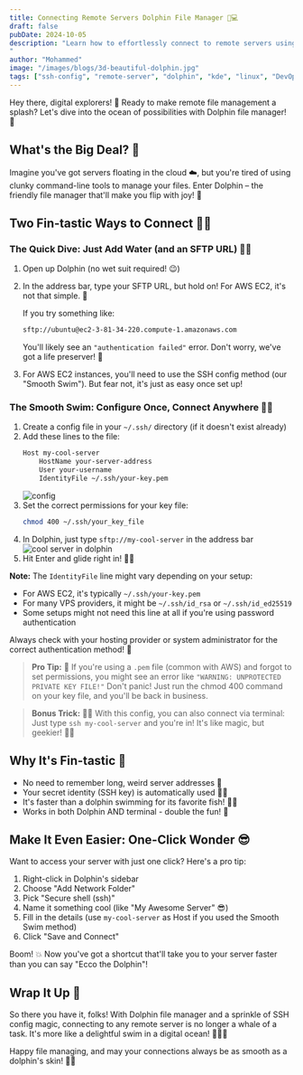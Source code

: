 ```yaml
---
title: Connecting Remote Servers Dolphin File Manager 🐬💻
draft: false
pubDate: 2024-10-05
description: "Learn how to effortlessly connect to remote servers using Dolphin file manager. Discover two simple methods, create shortcuts, and streamline your file management process with this fun and easy guide.
"
author: "Mohammed"
image: "/images/blogs/3d-beautiful-dolphin.jpg"
tags: ["ssh-config", "remote-server", "dolphin", "kde", "linux", "DevOps"]
---
```


Hey there, digital explorers! 👋 Ready to make remote file management a splash? Let's dive into the ocean of possibilities with Dolphin file manager! 🌊

## What's the Big Deal? 🤔

Imagine you've got servers floating in the cloud ☁️, but you're tired of using clunky command-line tools to manage your files. Enter Dolphin – the friendly file manager that'll make you flip with joy! 🐬

## Two Fin-tastic Ways to Connect 🏊‍♂️

### The Quick Dive: Just Add Water (and an SFTP URL) 🏄‍♂️

1. Open up Dolphin (no wet suit required! 😉)
2. In the address bar, type your SFTP URL, but hold on! For AWS EC2, it's not that simple. 🛑

   If you try something like:
   ```bash
   sftp://ubuntu@ec2-3-81-34-220.compute-1.amazonaws.com
   ```
   You'll likely see an `"authentication failed"` error. Don't worry, we've got a life preserver! 🦺

3. For AWS EC2 instances, you'll need to use the SSH config method (our "Smooth Swim"). But fear not, it's just as easy once set up!

### The Smooth Swim: Configure Once, Connect Anywhere 🧜‍♂️

1. Create a config file in your `~/.ssh/` directory (if it doesn't exist already)
2. Add these lines to the file:
   ```bash
   Host my-cool-server
       HostName your-server-address
       User your-username
       IdentityFile ~/.ssh/your-key.pem
   ```
   ![config](/images/blogs/cool-server-ssh-config.png)
3. Set the correct permissions for your key file:
   ```bash
   chmod 400 ~/.ssh/your_key_file
   ```
4. In Dolphin, just type `sftp://my-cool-server` in the address bar
   ![cool server in dolphin](/images/blogs/ssh-cool-server-dolphin.png)
5. Hit Enter and glide right in! 🏄‍♂️

**Note:** The `IdentityFile` line might vary depending on your setup:
- For AWS EC2, it's typically `~/.ssh/your-key.pem`
- For many VPS providers, it might be `~/.ssh/id_rsa` or `~/.ssh/id_ed25519`
- Some setups might not need this line at all if you're using password authentication

Always check with your hosting provider or system administrator for the correct authentication method! 🔐

> **Pro Tip:** 🧠 If you're using a `.pem` file (common with AWS) and forgot to set permissions, you might see an error like `"WARNING: UNPROTECTED PRIVATE KEY FILE!"` Don't panic! Just run the chmod 400 command on your key file, and you'll be back in business.

> **Bonus Trick:** 🎩✨ With this config, you can also connect via terminal:
Just type `ssh my-cool-server` and you're in! It's like magic, but geekier! 🧙‍♂️

## Why It's Fin-tastic 🦈

- No need to remember long, weird server addresses 🤯
- Your secret identity (SSH key) is automatically used 🕵️‍♂️
- It's faster than a dolphin swimming for its favorite fish! 🐠💨
- Works in both Dolphin AND terminal - double the fun! 🎉

## Make It Even Easier: One-Click Wonder 😎

Want to access your server with just one click? Here's a pro tip:

1. Right-click in Dolphin's sidebar
2. Choose "Add Network Folder"
3. Pick "Secure shell (ssh)"
4. Name it something cool (like "My Awesome Server" 😎)
5. Fill in the details (use `my-cool-server` as Host if you used the Smooth Swim method)
6. Click "Save and Connect"

Boom! 💥 Now you've got a shortcut that'll take you to your server faster than you can say "Ecco the Dolphin"!

## Wrap It Up 🎁

So there you have it, folks! With Dolphin file manager and a sprinkle of SSH config magic, connecting to any remote server is no longer a whale of a task. It's more like a delightful swim in a digital ocean! 🌊🏄‍♂️

Happy file managing, and may your connections always be as smooth as a dolphin's skin! 🐬✨
